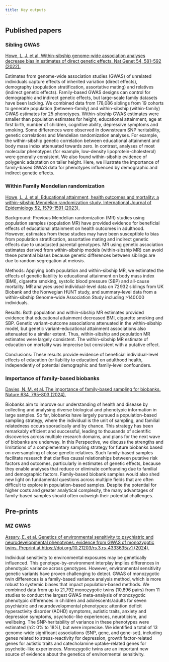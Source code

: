 ```yaml
---
title: Key outputs
---
```



## Published papers

### Sibling GWAS

[Howe, L. J. et al. Within-sibship genome-wide association analyses decrease bias in estimates of direct genetic effects. Nat Genet 54, 581–592 (2022).](https://www.nature.com/articles/s41588-022-01062-7)

Estimates from genome-wide association studies (GWAS) of unrelated individuals capture effects of inherited variation (direct effects), demography (population stratification, assortative mating) and relatives (indirect genetic effects). Family-based GWAS designs can control for demographic and indirect genetic effects, but large-scale family datasets have been lacking. We combined data from 178,086 siblings from 19 cohorts to generate population (between-family) and within-sibship (within-family) GWAS estimates for 25 phenotypes. Within-sibship GWAS estimates were smaller than population estimates for height, educational attainment, age at first birth, number of children, cognitive ability, depressive symptoms and smoking. Some differences were observed in downstream SNP heritability, genetic correlations and Mendelian randomization analyses. For example, the within-sibship genetic correlation between educational attainment and body mass index attenuated towards zero. In contrast, analyses of most molecular phenotypes (for example, low-density lipoprotein-cholesterol) were generally consistent. We also found within-sibship evidence of polygenic adaptation on taller height. Here, we illustrate the importance of family-based GWAS data for phenotypes influenced by demographic and indirect genetic effects.

### Within Family Mendelian randomization

[Howe, L. J. et al. Educational attainment, health outcomes and mortality: a within-sibship Mendelian randomization study. International Journal of Epidemiology 52, 1579–1591 (2023).](https://academic.oup.com/ije/article/52/5/1579/7193346)

Background: Previous Mendelian randomization (MR) studies using population samples (population MR) have provided evidence for beneficial effects of educational attainment on health outcomes in adulthood. However, estimates from these studies may have been susceptible to bias from population stratification, assortative mating and indirect genetic effects due to unadjusted parental genotypes. MR using genetic association estimates derived from within-sibship models (within-sibship MR) can avoid these potential biases because genetic differences between siblings are due to random segregation at meiosis.

Methods: Applying both population and within-sibship MR, we estimated the effects of genetic liability to educational attainment on body mass index (BMI), cigarette smoking, systolic blood pressure (SBP) and all-cause mortality. MR analyses used individual-level data on 72 932 siblings from UK Biobank and the Norwegian HUNT study, and summary-level data from a within-sibship Genome-wide Association Study including >140 000 individuals.

Results: Both population and within-sibship MR estimates provided evidence that educational attainment decreased BMI, cigarette smoking and SBP. Genetic variant–outcome associations attenuated in the within-sibship model, but genetic variant–educational attainment associations also attenuated to a similar extent. Thus, within-sibship and population MR estimates were largely consistent. The within-sibship MR estimate of education on mortality was imprecise but consistent with a putative effect.

Conclusions: These results provide evidence of beneficial individual-level effects of education (or liability to education) on adulthood health, independently of potential demographic and family-level confounders.

### Importance of family-based biobanks

[Davies, N. M. et al. The importance of family-based sampling for biobanks. Nature 634, 795–803 (2024).](https://www.nature.com/articles/s41586-024-07721-5)

Biobanks aim to improve our understanding of health and disease by collecting and analysing diverse biological and phenotypic information in large samples. So far, biobanks have largely pursued a population-based sampling strategy, where the individual is the unit of sampling, and familial relatedness occurs sporadically and by chance. This strategy has been remarkably efficient and successful, leading to thousands of scientific discoveries across multiple research domains, and plans for the next wave of biobanks are underway. In this Perspective, we discuss the strengths and limitations of a complementary sampling strategy for future biobanks based on oversampling of close genetic relatives. Such family-based samples facilitate research that clarifies causal relationships between putative risk factors and outcomes, particularly in estimates of genetic effects, because they enable analyses that reduce or eliminate confounding due to familial and demographic factors. Family-based biobank samples would also shed new light on fundamental questions across multiple fields that are often difficult to explore in population-based samples. Despite the potential for higher costs and greater analytical complexity, the many advantages of family-based samples should often outweigh their potential challenges.


## Pre-prints

### MZ GWAS

[Assary, E. et al. Genetics of environmental sensitivity to psychiatric and neurodevelopmental phenotypes: evidence from GWAS of monozygotic twins. Preprint at https://doi.org/10.21203/rs.3.rs-4333635/v1 (2024).](https://www.researchsquare.com/article/rs-4333635/v1)

Individual sensitivity to environmental exposures may be genetically influenced. This genotype-by-environment interplay implies differences in phenotypic variance across genotypes. However, environmental sensitivity genetic variants have proven challenging to detect. GWAS of monozygotic twin differences is a family-based variance analysis method, which is more robust to systemic biases that impact population-based methods. We combined data from up to 21,792 monozygotic twins (10,896 pairs) from 11 studies to conduct the largest GWAS meta-analysis of monozygotic phenotypic differences in children and adolescents/adults for seven psychiatric and neurodevelopmental phenotypes: attention deficit hyperactivity disorder (ADHD) symptoms, autistic traits, anxiety and depression symptoms, psychotic-like experiences, neuroticism, and wellbeing. The SNP-heritability of variance in these phenotypes were estimated (h2: 0% to 18%), but were imprecise. We identified a total of 13 genome-wide significant associations (SNP, gene, and gene-set), including genes related to stress-reactivity for depression, growth factor-related genes for autistic traits and catecholamine uptake-related genes for psychotic-like experiences. Monozygotic twins are an important new source of evidence about the genetics of environmental sensitivity.
